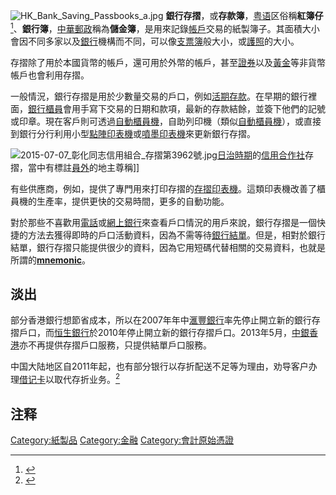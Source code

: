 [[File:HK_Bank_Saving_Passbooks_a.jpg|thumb]]
'''銀行存摺'''，或'''存款簿'''，[[粤语|粤语]]区俗稱'''紅簿仔'''<ref name=香港>{{cite news|title=中銀無紙化 紅簿仔下周起淡出|url=http://hk.news.yahoo.com/%E4%B8%AD%E9%8A%80%E7%84%A1%E7%B4%99%E5%8C%96-%E7%B4%85%E7%B0%BF%E4%BB%94%E4%B8%8B%E5%91%A8%E8%B5%B7%E6%B7%A1%E5%87%BA-220210152.html|accessdate=2013-05-13|newspaper=星島日報}}</ref>、'''銀行簿'''，[[中華郵政|中華郵政]]稱為'''儲金簿'''，是用來記錄[[帳戶|帳戶]]交易的紙製簿子。其面積大小會因不同多家以及[[銀行|銀行]]機構而不同，可以像[[支票簿|支票簿]]般大小，或[[護照|護照]]的大小。

存摺除了用於本國貨幣的帳戶，還可用於外幣的帳戶，甚至[[證券|證券]]以及[[黃金|黃金]]等非貨幣帳戶也會利用存摺。

一般情況，銀行存摺是用於少數量交易的戶口，例如[[活期存款|活期存款]]。在早期的銀行裡面，[[銀行櫃員|銀行櫃員]]會用手寫下交易的日期和款項，最新的存款結餘，並簽下他們的記號或印章。現在客戶則可透過[[自動櫃員機|自動櫃員機]]，自助列印機（類似[[自動櫃員機|自動櫃員機]]），或直接到銀行分行利用小型[[點陣印表機|點陣印表機]]或[[噴墨印表機|噴墨印表機]]來更新銀行存摺。

[[File:2015-07-07_彰化同志信用組合_存摺第3962號.jpg|thumb]][[台灣日治時期|日治時期]]的[[信用合作社|信用合作社]]存摺，當中有標註[[員外郎|員外]]的地主尊稱]]

有些供應商，例如{{link-en|TallyGenicom|TallyGenicom}}，提供了專門用來打印存摺的[[存摺印表機|存摺印表機]]。這類印表機改善了櫃員機的生產率，提供更快的交易時間，更多的自動功能。

對於那些不喜歡用[[電話|電話]]或[[網上銀行|網上銀行]]來查看戶口情況的用戶來說，銀行存摺是一個快捷的方法去獲得即時的戶口活動資料，因為不需等待[[銀行結單|銀行結單]]。但是，相對於銀行結單，銀行存摺只能提供很少的資料，因為它用短碼代替相關的交易資料，也就是所謂的'''[[mnemonic|mnemonic]]'''。

== 淡出 ==
部分香港銀行想節省成本，所以在2007年年中[[滙豐銀行|滙豐銀行]]率先停止開立新的銀行存摺戶口，而[[恒生銀行|恒生銀行]]於2010年停止開立新的銀行存摺戶口。2013年5月，[[中銀香港|中銀香港]]亦不再提供存摺戶口服務，只提供結單戶口服務。

中国大陆地区自2011年起，也有部分银行以存折配送不足等为理由，劝导客户办理[[借记卡|借记卡]]以取代存折业务。<ref name=大陆>{{cite news|title=部分银行开户没有存折只有卡|url=http://www.sanqindaily.com/News/20111124/120812.html|accessdate=2011-11-26|newspaper=三秦都市报|archive-url=https://web.archive.org/web/20111127035454/http://www.sanqindaily.com/News/20111124/120812.html|archive-date=2011-11-27|dead-url=yes}}</ref>

== 注释 ==
<references />

{{紙製品}}
{{Bank-stub}}

[[Category:紙製品|Category:紙製品]]
[[Category:金融|Category:金融]]
[[Category:會計原始憑證|Category:會計原始憑證]]